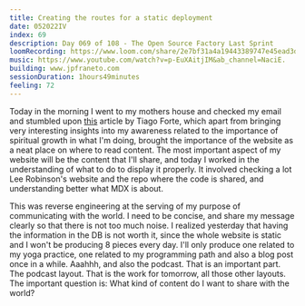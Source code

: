 ```yaml
---
title: Creating the routes for a static deployment
date: 052022IV
index: 69
description: Day 069 of 108 - The Open Source Factory Last Sprint
loomRecording: https://www.loom.com/share/2e7bf31a4a19443389747e45ead3d8eb
music: https://www.youtube.com/watch?v=p-EuXAitjIM&ab_channel=NaciE.
building: www.jpfraneto.com
sessionDuration: 1hours49minutes
feeling: 72
---
```


Today in the morning I went to my mothers house and checked my email and stumbled upon [this](https://fortelabs.co/blog/the-untethered-soul-the-roadmap-of-my-personal-growth-part-1/) article by Tiago Forte, which apart from bringing very interesting insights into my awareness related to the importance of spiritual growth in what I'm doing, brought the importance of the website as a neat place on where to read content. The most important aspect of my website will be the content that I'll share, and today I worked in the understanding of what to do to display it properly. It involved checking a lot Lee Robinson's website and the repo where the code is shared, and understanding better what MDX is about.

This was reverse engineering at the serving of my purpose of communicating with the world. I need to be concise, and share my message clearly so that there is not too much noise. I realized yesterday that having the information in the DB is not worth it, since the whole website is static and I won't be producing 8 pieces every day. I'll only produce one related to my yoga practice, one related to my programming path and also a blog post once in a while. Aaahhh, and also the podcast. That is an important part. The podcast layout. That is the work for tomorrow, all those other layouts. The important question is: What kind of content do I want to share with the world?
